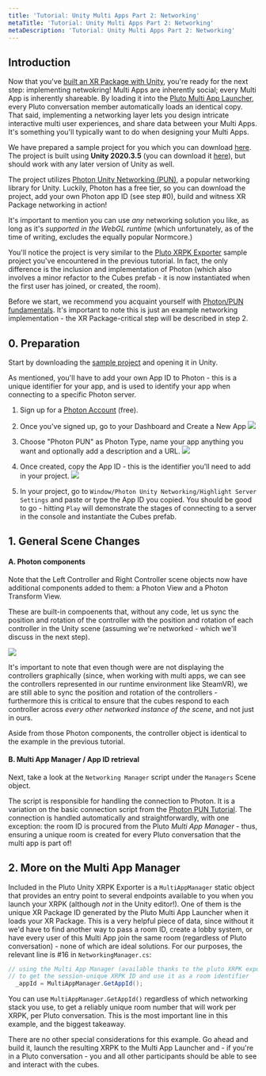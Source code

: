 ```yaml
---
title: 'Tutorial: Unity Multi Apps Part 2: Networking'
metaTitle: 'Tutorial: Unity Multi Apps Part 2: Networking'
metaDescription: 'Tutorial: Unity Multi Apps Part 2: Networking'
---
```


## Introduction

Now that you've [built an XR Package with Unity](./unityxrpk), you're ready for the next step: implementing netwokring!
Multi Apps are inherently social; every Multi App is inherently shareable. By loading it into the [Pluto Multi App Launcher](http://chimera.pluto.app/), every Pluto conversation member automatically loads an identical copy.
That said, implementing a networking layer lets you design intricate interactive multi user experiences, and share data between your Multi Apps. It's something you'll typically want to do when designing your Multi Apps.

We have prepared a sample project for you which you can download [here](https://github.com/PlutoVR/unity-networked-xrpk-sample). The project is built using **Unity 2020.3.5** (you can download it [here](https://unity3d.com/get-unity/download/archive)), but should work with any later version of Unity as well.

The project utilizes [Photon Unity Networking (PUN)](https://www.photonengine.com/pun),
a popular networking library for Unity. Luckily, Photon has a free tier, so you can download the project, add your own Photon app ID (see step #0), build and witness XR Package networking in action!

It's important to mention you can use _any_ networking solution you like, as long as it's _supported in the WebGL runtime_ (which unfortunately, as of the time of writing, excludes the equally popular Normcore.)

You'll notice the project is very similar to the [Pluto XRPK Exporter](https://openupm.com/packages/com.pluto.xrpk-exporter/) sample project you've encountered in the previous tutorial. In fact, the only difference is the inclusion and implementation of Photon (which also involves a minor refactor to the Cubes prefab - it is now instantiated when the first user has joined, or created, the room).

Before we start, we recommend you acquaint yourself with [Photon/PUN fundamentals](https://doc.photonengine.com/zh-cn/pun/v2/demos-and-tutorials/pun-basics-tutorial/intro).
It's important to note this is just an example networking implementation - the XR Package-critical step will be described in step 2.

## 0. Preparation

Start by downloading the [sample project](https://github.com/PlutoVR/unity-networked-xrpk-sample) and opening it in Unity.

As mentioned, you'll have to add your own App ID to Photon - this is a unique identifier for your app, and is used to identify your app when connecting to a specific Photon server.

1. Sign up for a [Photon Account](https://id.photonengine.com/en-US/Account/SignUp) (free).

2. Once you've signed up, go to your Dashboard and Create a New App
   ![](./unity_xrpk_networked/2.png)

3. Choose "Photon PUN" as Photon Type, name your app anything you want and optionally add a description and a URL.
   ![](./unity_xrpk_networked/3.png)

4. Once created, copy the App ID - this is the identifier you'll need to add in your project.
   ![](./unity_xrpk_networked/4.png)

5. In your project, go to `Window/Photon Unity Networking/Highlight Server Settings` and paste or type the App ID you copied.
   You should be good to go - hitting `Play` will demonstrate the stages of connecting to a server in the console and instantiate the Cubes prefab.

## 1. General Scene Changes

#### A. Photon components

Note that the Left Controller and Right Controller scene objects now have additional components added to them: a Photon View and a Photon Transform View.

These are built-in compoenents that, without any code, let us sync the position and rotation of the controller with the position and rotation of each controller in the Unity scene (assuming we're networked - which we'll discuss in the next step).

![](./unity_xrpk_networked/1.png)

It's important to note that even though were are not displaying the controllers graphically (since, when working with multi apps, we can see the controllers represented in our runtime environment like SteamVR), we are still able to sync the position and rotation of the controllers - furthermore this is critical to ensure that the cubes respond to each controller across _every other networked instance of the scene_, and not just in ours.

Aside from those Photon components, the controller object is identical to the example in the previous tutorial.

#### B. Multi App Manager / App ID retrieval

Next, take a look at the `Networking Manager` script under the `Managers` Scene object.

The script is responsible for handling the connection to Photon. It is a variation on the basic connection script from the [Photon PUN Tutorial](https://doc.photonengine.com/zh-cn/pun/v2/demos-and-tutorials/pun-basics-tutorial/intro).
The connection is handled automatically and straightforwardly, with one exception: the room ID is procured from the Pluto _Multi App Manager_ - thus, ensuring a unique room is created for every Pluto conversation that the multi app is part of!

## 2. More on the Multi App Manager

Included in the Pluto Unity XRPK Exporter is a `MultiAppManager` static object that provides an entry point to several endpoints available to you when you launch your XRPK (although _not_ in the Unity editor!).
One of them is the unique XR Package ID generated by the Pluto Multi App Launcher when it loads your XR Package.
This is a very helpful piece of data, since without it we'd have to find another way to pass a room ID, create a lobby system, or have every user of this Multi App join the same room (regardless of Pluto conversation) - none of which are ideal solutions.
For our purposes, the relevant line is #16 in `NetworkingManager.cs`:

```csharp
// using the Multi App Manager (available thanks to the pluto XRPK exporter package)
// to get the session-unique XRPK ID and use it as a room identifier
  _appId = MultiAppManager.GetAppId();
```

You can use `MultiAppManager.GetAppId()` regardless of which networking stack you use, to get a reliably unique room number that will work per XRPK, per Pluto conversation. This is the most important line in this example, and the biggest takeaway.

There are no other special considerations for this example. Go ahead and build it, launch the resulting XRPK to the Multi App Launcher and - if you're in a Pluto conversation - you and all other participants should be able to see and interact with the cubes.
